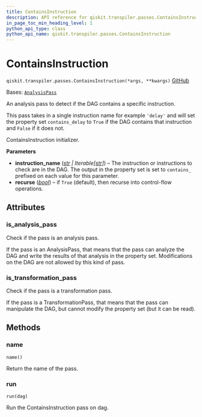 ```yaml
---
title: ContainsInstruction
description: API reference for qiskit.transpiler.passes.ContainsInstruction
in_page_toc_min_heading_level: 1
python_api_type: class
python_api_name: qiskit.transpiler.passes.ContainsInstruction
---
```


# ContainsInstruction

<span id="qiskit.transpiler.passes.ContainsInstruction" />

`qiskit.transpiler.passes.ContainsInstruction(*args, **kwargs)` [GitHub](https://github.com/qiskit/qiskit/tree/stable/0.25/qiskit/transpiler/passes/utils/contains_instruction.py "view source code")

Bases: [`AnalysisPass`](qiskit.transpiler.AnalysisPass "qiskit.transpiler.basepasses.AnalysisPass")

An analysis pass to detect if the DAG contains a specific instruction.

This pass takes in a single instruction name for example `'delay'` and will set the property set `contains_delay` to `True` if the DAG contains that instruction and `False` if it does not.

ContainsInstruction initializer.

**Parameters**

*   **instruction\_name** ([*str*](https://docs.python.org/3/library/stdtypes.html#str "(in Python v3.12)") *| Iterable\[*[*str*](https://docs.python.org/3/library/stdtypes.html#str "(in Python v3.12)")*]*) – The instruction or instructions to check are in the DAG. The output in the property set is set to `contains_` prefixed on each value for this parameter.
*   **recurse** ([*bool*](https://docs.python.org/3/library/functions.html#bool "(in Python v3.12)")) – if `True` (default), then recurse into control-flow operations.

## Attributes

<span id="qiskit.transpiler.passes.ContainsInstruction.is_analysis_pass" />

### is\_analysis\_pass

Check if the pass is an analysis pass.

If the pass is an AnalysisPass, that means that the pass can analyze the DAG and write the results of that analysis in the property set. Modifications on the DAG are not allowed by this kind of pass.

<span id="qiskit.transpiler.passes.ContainsInstruction.is_transformation_pass" />

### is\_transformation\_pass

Check if the pass is a transformation pass.

If the pass is a TransformationPass, that means that the pass can manipulate the DAG, but cannot modify the property set (but it can be read).

## Methods

### name

<span id="qiskit.transpiler.passes.ContainsInstruction.name" />

`name()`

Return the name of the pass.

### run

<span id="qiskit.transpiler.passes.ContainsInstruction.run" />

`run(dag)`

Run the ContainsInstruction pass on dag.


